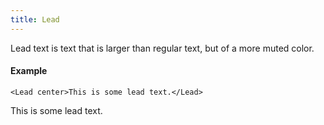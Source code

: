 ```yaml
---
title: Lead
---
```



Lead text is text that is larger than regular text, but of a more muted color.

#### Example

```tsx
<Lead center>This is some lead text.</Lead>
```

<Lead center>This is some lead text.</Lead>


<TypeDoc 
    propsTitle
    name="LeadTextProps"
/>
